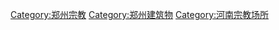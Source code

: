 [[Category:郑州宗教|Category:郑州宗教]]
[[Category:郑州建筑物|Category:郑州建筑物]]
[[Category:河南宗教场所|Category:河南宗教场所]]